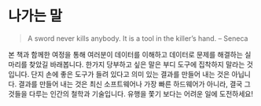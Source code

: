 
# 나가는 말

> A sword never kills anybody. It is a tool in the killer's hand. -- Seneca

본 책과 함께한 여정을 통해 여러분이 데이터를 이해하고 데이터로 문제를 해결하는 실마리를 찾았길 바래봅니다. 한가지 당부하고 싶은 말은 부디 도구에 집착하지 말라는 것입니다. 단지 손에 좋은 도구가 들려 있다고 의미 있는 결과를 만들어 내는 것은 아닙니다. 결과를 만들어 내는 것은 최신 소프트웨어나 가장 빠른 하드웨어가 아니라, 결국 그것들을 다루는 인간의 철학과 기술입니다. 유행을 쫓기 보다는 어려운 일에 도전하세요!
